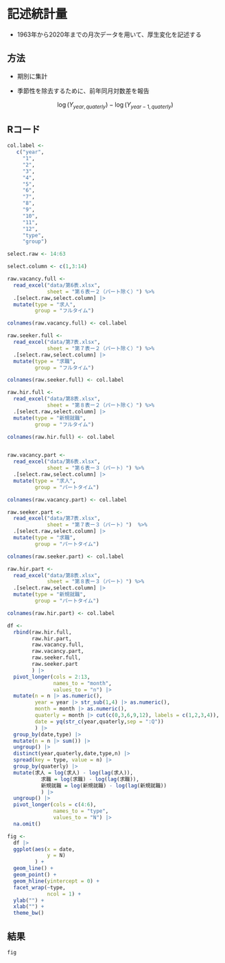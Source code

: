 # 記述統計量

- 1963年から2020年までの月次データを用いて、厚生変化を記述する

## 方法

- 期別に集計

- 季節性を除去するために、前年同月対数差を報告

$$\log(Y_{year,quaterly})-\log(Y_{year-1,quaterly})$$

## Rコード

```r
col.label <- 
   c("year",
     "1",
     "2",
     "3",
     "4",
     "5",
     "6",
     "7",
     "8",
     "9",
     "10",
     "11",
     "12",
     "type",
     "group")

select.raw <- 14:63

select.column <- c(1,3:14)

raw.vacancy.full <-
  read_excel("data/第6表.xlsx",
             sheet = "第６表ー２（パート除く）") %>%
  .[select.raw,select.column] |> 
  mutate(type = "求人",
         group = "フルタイム")

colnames(raw.vacancy.full) <- col.label

raw.seeker.full <-
  read_excel("data/第7表.xlsx",
             sheet = "第７表ー２（パート除く）") %>%
  .[select.raw,select.column] |> 
  mutate(type = "求職",
         group = "フルタイム")

colnames(raw.seeker.full) <- col.label

raw.hir.full <-
  read_excel("data/第8表.xlsx",
             sheet = "第８表ー２（パート除く）") %>%
  .[select.raw,select.column] |> 
  mutate(type = "新規就職",
         group = "フルタイム")

colnames(raw.hir.full) <- col.label


raw.vacancy.part <-
  read_excel("data/第6表.xlsx",
             sheet = "第６表ー３（パート）") %>%
  .[select.raw,select.column] |> 
  mutate(type = "求人",
         group = "パートタイム")

colnames(raw.vacancy.part) <- col.label

raw.seeker.part <-
  read_excel("data/第7表.xlsx",
             sheet = "第７表ー３（パート）")  %>%
  .[select.raw,select.column] |> 
  mutate(type = "求職",
         group = "パートタイム")

colnames(raw.seeker.part) <- col.label

raw.hir.part <-
  read_excel("data/第8表.xlsx",
             sheet = "第８表ー３（パート）") %>%
  .[select.raw,select.column] |> 
  mutate(type = "新規就職",
         group = "パートタイム")

colnames(raw.hir.part) <- col.label

df <-
  rbind(raw.hir.full,
        raw.hir.part,
        raw.vacancy.full,
        raw.vacancy.part,
        raw.seeker.full,
        raw.seeker.part
        ) |> 
  pivot_longer(cols = 2:13,
               names_to = "month",
               values_to = "n") |> 
  mutate(n = n |> as.numeric(),
         year = year |> str_sub(1,4) |> as.numeric(),
         month = month |> as.numeric(),
         quaterly = month |> cut(c(0,3,6,9,12), labels = c(1,2,3,4)),
         date = yq(str_c(year,quaterly,sep = ":Q"))
         ) |> 
  group_by(date,type) |> 
  mutate(n = n |> sum()) |> 
  ungroup() |> 
  distinct(year,quaterly,date,type,n) |> 
  spread(key = type, value = n) |> 
  group_by(quaterly) |> 
  mutate(求人 = log(求人) - log(lag(求人)),
           求職 = log(求職) - log(lag(求職)),
           新規就職 = log(新規就職) - log(lag(新規就職))
           ) |> 
  ungroup() |> 
  pivot_longer(cols = c(4:6),
               names_to = "type",
               values_to = "N") |> 
  na.omit()

fig <-
  df |> 
  ggplot(aes(x = date,
             y = N)
         ) +
  geom_line() +
  geom_point() +
  geom_hline(yintercept = 0) +
  facet_wrap(~type,
             ncol = 1) +
  ylab("") +
  xlab("") +
  theme_bw()
```

## 結果

```r
fig
```

